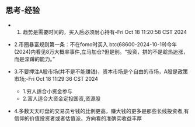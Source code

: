 
## 思考-经验
* 1. 趋势是需要时间的，买入后必须耐心持有-Fri Oct 18 11:20:58 CST 2024

<ImageRender alt='test1' width='100%' height='auto' path='/thinking/traderBtc-2024-10.jpg' />

* 2.币圈暴富规则第一条：不在fomo时买入
    btc(68600-2024-10-19)今年(2024)内看见8万大概率事件,立马加仓?但是别。“投资，拼的不是趁热追涨，而是深蹲的能力。”

* 3.不要押注A股市场(并不是不能赚钱)，资本市场是个自由的市场，A股是政策市场;-Fri Oct 18 11:29:36 CST 2024
    * 1.穷人适合小资金参与
    * 2.富人适合大资金定投国资,资源股

* 4.多数天天盯盘的交易员亏钱的比例更高，赚大钱的更多是那些长线投资者,有信仰的价值投资者或者估值派，方向看的准确实收益丰厚
